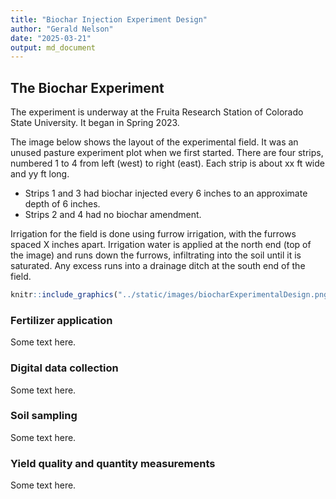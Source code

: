 ```yaml
---
title: "Biochar Injection Experiment Design"
author: "Gerald Nelson"
date: "2025-03-21"
output: md_document
---
```


## The Biochar Experiment

The experiment is underway at the Fruita Research Station of Colorado State University. It began in Spring 2023.

The image below shows the layout of the experimental field. It was an unused pasture experiment plot when we first started. There are four strips, numbered 1 to 4 from left (west) to right (east). Each strip is about xx ft wide and yy ft long.

-   Strips 1 and 3 had biochar injected every 6 inches to an approximate depth of 6 inches.
-   Strips 2 and 4 had no biochar amendment.

Irrigation for the field is done using furrow irrigation, with the furrows spaced X inches apart. Irrigation water is applied at the north end (top of the image) and runs down the furrows, infiltrating into the soil until it is saturated. Any excess runs into a drainage ditch at the south end of the field.

```r
knitr::include_graphics("../static/images/biocharExperimentalDesign.png")
```

### Fertilizer application

Some text here.

### Digital data collection

Some text here.

### Soil sampling

Some text here.

### Yield quality and quantity measurements

Some text here.